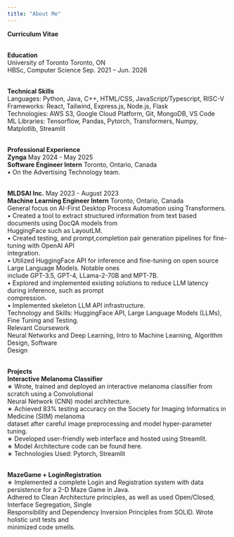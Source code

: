 ```yaml
---
title: "About Me"
---
```


**Curriculum Vitae**

\
**Education**\
University of Toronto Toronto, ON\
HBSc, Computer Science Sep. 2021 – Jun. 2026

\
**Technical Skills**\
Languages: Python, Java, C++, HTML/CSS, JavaScript/Typescript, RISC-V\
Frameworks: React, Tailwind, Express.js, Node.js, Flask\
Technologies: AWS S3, Google Cloud Platform, Git, MongoDB, VS Code\
ML Libraries: Tensorflow, Pandas, Pytorch, Transformers, Numpy, Matplotlib, Streamlit

\
**Professional Experience**\
**Zynga** May 2024 - May 2025\
**Software Engineer Intern** Toronto, Ontario, Canada\
• On the Advertising Technology team.

\
**MLDSAI Inc.** May 2023 - August 2023\
**Machine Learning Engineer Intern** Toronto, Ontario, Canada\
General focus on AI-First Desktop Process Automation using Transformers.\
• Created a tool to extract structured information from text based documents using DocQA models from\
HuggingFace such as LayoutLM.\
• Created testing, and prompt,completion pair generation pipelines for fine-tuning with OpenAI API\
integration.\
• Utilized HuggingFace API for inference and fine-tuning on open source Large Language Models. Notable ones\
include GPT-3.5, GPT-4, LLama-2-70B and MPT-7B.\
• Explored and implemented existing solutions to reduce LLM latency during inference, such as prompt\
compression.\
• Implemented skeleton LLM API infrastructure.\
Technology and Skills: HuggingFace API, Large Language Models (LLMs), Fine Tuning and Testing.\
Relevant Coursework\
Neural Networks and Deep Learning, Intro to Machine Learning, Algorithm Design, Software\
Design

\
**Projects**\
**Interactive Melanoma Classifier** \
∗ Wrote, trained and deployed an interactive melanoma classifier from scratch using a Convolutional\
Neural Network (CNN) model architecture.\
∗ Achieved 83% testing accuracy on the Society for Imaging Informatics in Medicine (SIIM) melanoma\
dataset after careful image preprocessing and model hyper-parameter tuning.\
∗ Developed user-friendly web interface and hosted using Streamlit.\
∗ Model Architecture code can be found here.\
∗ Technologies Used: Pytorch, Streamlit

\
**MazeGame + LoginRegistration**\
∗ Implemented a complete Login and Registration system with data persistence for a 2-D Maze Game in Java.\
Adhered to Clean Architecture principles, as well as used Open/Closed, Interface Segregation, Single\
Responsibility and Dependency Inversion Principles from SOLID. Wrote holistic unit tests and\
minimized code smells.
